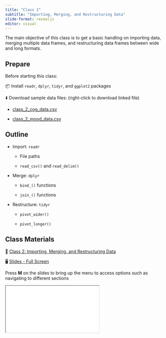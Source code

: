 ```yaml
---
title: "Class 2"
subtitle: "Importing, Merging, and Restructuring Data"
slide-format: revealjs
editor: visual
---
```


The main objective of this class is to get a basic handling on importing data, merging multiple data frames, and restructuring data frames between wide and long formats.

## Prepare

Before starting this class:

📦 Install `readr`, `dplyr`, `tidyr`, and `ggplot2` packages

⬇️ Download sample data files: (right-click to download linked file)

-   [class_2_cog_data.csv](/data/class_2_cog_data.csv)

-   [class_2_mood_data.csv](/data/class_2_mood_data.txt)

## Outline

-   Import: `readr`

    -   File paths

    -   `read_csv()` and `read_delim()`

-   Merge: `dplyr`

    -   `bind_()` functions

    -   `join_()` functions

-   Restructure: `tidyr`

    -   `pivot_wider()`

    -   `pivot_longer()`

## Class Materials

📘 [Class 2: Importing, Merging, and Restructuring Data](/lectures/lectures-class-2.html)

🖥️ [Slides - Full Screen](/slides/slides-class-2.html){target="_blank"}

Press **M** on the slides to bring up the menu to access options such as navigating to different sections

<div>

```{=html}
<iframe class="slide-deck" src="/slides/slides-class-2.html"></iframe>
```

</div>
